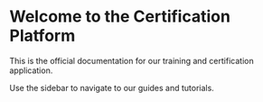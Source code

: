# Welcome to the Certification Platform

This is the official documentation for our training and certification application.

Use the sidebar to navigate to our guides and tutorials.